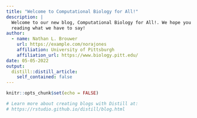 ```yaml
---
title: "Welcome to Computational Biology for All!"
description: |
  Welcome to our new blog, Computational Biology for All!. We hope you enjoy 
  reading what we have to say!
author:
  - name: Nathan L. Brouwer 
    url: https://example.com/norajones
    affiliation: University of Pittsburgh
    affiliation_url: https://www.biology.pitt.edu/
date: 05-05-2022
output:
  distill::distill_article:
    self_contained: false
---
```


```r
knitr::opts_chunk$set(echo = FALSE)

# Learn more about creating blogs with Distill at:
# https://rstudio.github.io/distill/blog.html

```



